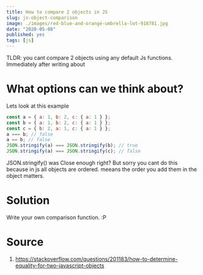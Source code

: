 ```yaml
---
title: How to compare 2 objects in JS
slug: js-object-comparison
image: ./images/red-blue-and-orange-umbrella-lot-918781.jpg
date: "2020-05-08"
published: yes
tags: [js]
---
```



TLDR: you cant compare 2 objects using any default Js functions. Immediately after writing about

# What options can we think about?

Lets look at this example

<CodeDivWrapper>

```js
const a = { a: 1, b: 2, c: { a: 1 } };
const b = { a: 1, b: 2, c: { a: 1 } };
const c = { b: 2, a: 1, c: { a: 1 } };
a === b; // false
a == b; // false
JSON.stringify(a) === JSON.stringify(b); // true
JSON.stringify(a) === JSON.stringify(c); // false
```

</CodeDivWrapper>

JSON.stringify() was Close enough right? But sorry you cant do this because in js all objects are ordered. meeans the order you add them in the object matters.

# Solution

Write your own comparison function. :P

# Source

1. https://stackoverflow.com/questions/201183/how-to-determine-equality-for-two-javascript-objects
